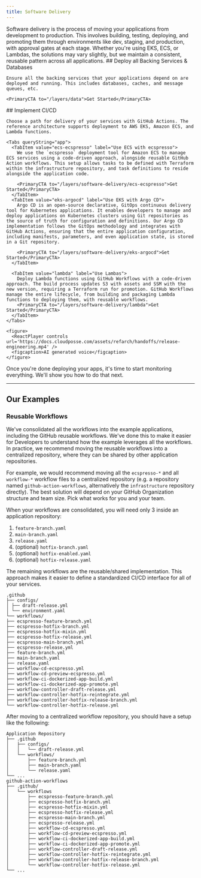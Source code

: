 ```yaml
---
title: Software Delivery
---
```


<Intro>
  Software delivery is the process of moving your applications from development to production. This involves building, testing, deploying, and promoting them through environments like dev, staging, and production, with approval gates at each stage. Whether you're using EKS, ECS, or Lambdas, the solutions may vary slightly, but we maintain a consistent, reusable pattern across all applications.
</Intro>

<Steps>

  <Step>
    ## <StepNumber/> Deploy all Backing Services & Databases

    Ensure all the backing services that your applications depend on are deployed and running. This includes databases, caches, and message queues, etc.

    <PrimaryCTA to="/layers/data">Get Started</PrimaryCTA>
  </Step>

  <Step>
    ## <StepNumber/> Implement CI/CD

    Choose a path for delivery of your services with GitHub Actions. The reference architecture supports deployment to AWS EKS, Amazon ECS, and Lambda functions.

    <Tabs queryString="app">
      <TabItem value="ecs-ecspresso" label="Use ECS with ecspresso">
        We use the `ecspresso` deployment tool for Amazon ECS to manage ECS services using a code-driven approach, alongside reusable GitHub Action workflows. This setup allows tasks to be defined with Terraform within the infrastructure repository, and task definitions to reside alongside the application code.

        <PrimaryCTA to="/layers/software-delivery/ecs-ecspresso">Get Started</PrimaryCTA>
      </TabItem>
      <TabItem value="eks-argocd" label="Use EKS with Argo CD">
        Argo CD is an open-source declarative, GitOps continuous delivery tool for Kubernetes applications. It enables developers to manage and deploy applications on Kubernetes clusters using Git repositories as the source of truth for configuration and definitions. Our Argo CD implementation follows the GitOps methodology and integrates with GitHub Actions, ensuring that the entire application configuration, including manifests, parameters, and even application state, is stored in a Git repository.

        <PrimaryCTA to="/layers/software-delivery/eks-argocd">Get Started</PrimaryCTA>
      </TabItem>

      <TabItem value="lambda" label="Use Lambas">
        Deploy Lambda functions using GitHub Workflows with a code-driven approach. The build process updates S3 with assets and SSM with the new version, requiring a Terraform run for promotion. GitHub Workflows manage the entire lifecycle, from building and packaging Lambda functions to deploying them, with reusable workflows.
        <PrimaryCTA to="/layers/software-delivery/lambda">Get Started</PrimaryCTA>
      </TabItem>
    </Tabs>

    <figure>
      <ReactPlayer controls url='https://docs.cloudposse.com/assets/refarch/handoffs/release-engineering.mp4' />
      <figcaption>AI generated voice</figcaption>
    </figure>
  </Step>

</Steps>

Once you're done deploying your apps, it's time to start monitoring everything. We'll show you how to do that next.

<hr></hr>
<h2>Our Examples</h2>

### Reusable Workflows

We've consolidated all the workflows into the example applications,
including the GitHub reusable workflows.
We've done this to make it easier for Developers to understand how the example leverages all the workflows.
In practice, we recommend moving the reusable workflows into a centralized repository,
where they can be shared by other application repositories.

For example,
we would recommend moving all the `ecspresso-*` and all `workflow-*` workflow files to a centralized repository
(e.g. a repository named `github-action-workflows`, alternatively the `infrastructure` repository directly).
The best solution will depend on your GitHub Organization structure and team size.
Pick what works for you and your team.

When your workflows are consolidated, you will need only 3 inside an application repository:

  1. `feature-branch.yaml`
  2. `main-branch.yaml`
  3. `release.yaml`
  4. (optional) `hotfix-branch.yaml`
  5. (optional) `hotfix-enabled.yaml`
  6. (optional) `hotfix-release.yaml`

The remaining workflows are the reusable/shared implementation. This approach makes it easier to define a standardized CI/CD interface for all of your services.

  ```console
  .github
  ├── configs/
  │ ├── draft-release.yml
  │ └── environment.yaml
  └── workflows/
  ├── ecspresso-feature-branch.yml
  ├── ecspresso-hotfix-branch.yml
  ├── ecspresso-hotfix-mixin.yml
  ├── ecspresso-hotfix-release.yml
  ├── ecspresso-main-branch.yml
  ├── ecspresso-release.yml
  ├── feature-branch.yml
  ├── main-branch.yaml
  ├── release.yaml
  ├── workflow-cd-ecspresso.yml
  ├── workflow-cd-preview-ecspresso.yml
  ├── workflow-ci-dockerized-app-build.yml
  ├── workflow-ci-dockerized-app-promote.yml
  ├── workflow-controller-draft-release.yml
  ├── workflow-controller-hotfix-reintegrate.yml
  ├── workflow-controller-hotfix-release-branch.yml
  └── workflow-controller-hotfix-release.yml
  ```

After moving to a centralized workflow repository, you should have a setup like the following:

  ```console
  Application Repository
  ├── .github
  │   ├── configs/
  │   │   └── draft-release.yml
  │   └── workflows/
  │       ├── feature-branch.yml
  │       ├── main-branch.yaml
  │       └── release.yaml
  └── ...
  github-action-workflows
  ├── .github/
  │   └── workflows
  │       ├── ecspresso-feature-branch.yml
  │       ├── ecspresso-hotfix-branch.yml
  │       ├── ecspresso-hotfix-mixin.yml
  │       ├── ecspresso-hotfix-release.yml
  │       ├── ecspresso-main-branch.yml
  │       ├── ecspresso-release.yml
  │       ├── workflow-cd-ecspresso.yml
  │       ├── workflow-cd-preview-ecspresso.yml
  │       ├── workflow-ci-dockerized-app-build.yml
  │       ├── workflow-ci-dockerized-app-promote.yml
  │       ├── workflow-controller-draft-release.yml
  │       ├── workflow-controller-hotfix-reintegrate.yml
  │       ├── workflow-controller-hotfix-release-branch.yml
  │       └── workflow-controller-hotfix-release.yml
  └── ...
  ```
